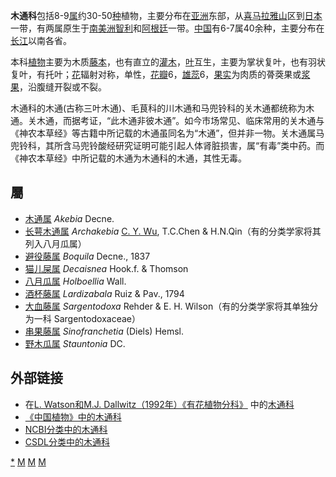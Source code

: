 {{Automatic Taxobox
| fossil_range = {{fossil range|第三纪|現代}}
| taxon = Lardizabalaceae
| image = Akebia quinata01.jpg
| image_caption =木通 ''Akebia quinata''
| authority = [[罗伯特·布朗|R.Br.]], 1821
| subdivision_ranks = [[属|属]]
| subdivision = 参见正文
}}
'''木通科'''包括8-9[[属|属]]约30-50[[种|种]]植物，主要分布在[[亚洲|亚洲]]东部，从[[喜马拉雅山|喜马拉雅山]]区到[[日本|日本]]一带，有两属原生于[[南美洲|南美洲]][[智利|智利]]和[[阿根廷|阿根廷]]一带。[[中国|中国]]有6-7属40余种，主要分布在[[长江|长江]]以南各省。

本科[[植物|植物]]主要为木质[[藤本|藤本]]，也有直立的[[灌木|灌木]]，[[叶|叶]]互生，主要为掌状复叶，也有羽状复叶，有托叶；[[花|花]]辐射对称，单性，[[花瓣|花瓣]]6，[[雄蕊|雄蕊]]6，[[果实|果实]]为肉质的蓇葖果或[[浆果|浆果]]，沿腹缝开裂或不裂。

木通科的木通(古称三叶木通)、毛茛科的川木通和马兜铃科的关木通都统称为木通。关木通，而据考证，“此木通非彼木通”。如今市场常见、临床常用的关木通与《神农本草经》等古籍中所记载的木通虽同名为“木通”，但并非一物。关木通属马兜铃科，其所含马兜铃酸经研究证明可能引起人体肾脏损害，属“有毒”类中药。而《神农本草经》中所记载的木通为木通科的木通，其性无毒。

==屬==
* [[木通属|木通属]] ''Akebia'' Decne.
* [[长萼木通属|长萼木通属]] ''Archakebia'' [[吴征镒|C. Y. Wu]], T.C.Chen & H.N.Qin（有的分类学家将其列入八月瓜属）
* [[避役藤属|避役藤属]] ''Boquila'' Decne., 1837
* [[猫儿屎属|猫儿屎属]] ''Decaisnea'' Hook.f. & Thomson
* [[八月瓜属|八月瓜属]] ''Holboellia'' Wall.
* [[酒杯藤属|酒杯藤属]] ''Lardizabala'' Ruiz & Pav., 1794
* [[大血藤属|大血藤属]] ''Sargentodoxa'' Rehder & E. H. Wilson（有的分类学家将其单独分为一科 Sargentodoxaceae）
* [[串果藤属|串果藤属]] ''Sinofranchetia'' (Diels) Hemsl.
* [[野木瓜属|野木瓜属]] ''Stauntonia'' DC.

==外部链接==
{{Commons category|Lardizabalaceae}}
* 在[http://delta-intkey.com/angio/ L. Watson和M.J. Dallwitz（1992年）《有花植物分科》] {{Wayback|url=http://delta-intkey.com/angio/ |date=20070103200438 }}中的[http://delta-intkey.com/angio/www/lardizab.htm 木通科] {{Wayback|url=http://delta-intkey.com/angio/www/lardizab.htm |date=20071012193516 }}
* [http://www.efloras.org/florataxon.aspx?flora_id=2&taxon_id=10477 《中国植物》中的木通科] {{Wayback|url=http://www.efloras.org/florataxon.aspx?flora_id=2&taxon_id=10477 |date=20070615114517 }}
* [http://www.ncbi.nlm.nih.gov/Taxonomy/Browser/wwwtax.cgi?mode=Tree&id=22788&lvl=3&p=mapview&p=has_linkout&p=blast_url&p=genome_blast&lin=f&keep=1&srchmode=1&unlock NCBI分类中的木通科]
* [http://www.csdl.tamu.edu/FLORA/cgi/gateway_family?fam=Lardizabalaceae  CSDL分类中的木通科] {{Wayback|url=http://www.csdl.tamu.edu/FLORA/cgi/gateway_family?fam=Lardizabalaceae |date=20061010095028 }}
{{Taxonbar|from=Q840758}}

[[Category:木通科|*]]
[[Category:植物科名|M]]
[[Category:木兰纲|M]]
[[Category:1821年描述的分类群|M]]